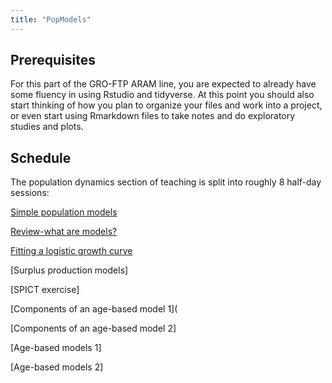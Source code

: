 ```yaml
---
title: "PopModels"
---
```


## Prerequisites

For this part of the GRO-FTP ARAM line, you are expected to already have some fluency in using Rstudio and tidyverse. At this point you should also start thinking of how you plan to organize your files and work into a project, or even start using Rmarkdown files to take notes and do exploratory studies and plots.

## Schedule

The population dynamics section of teaching is split into roughly 8 half-day sessions:

[Simple population models](Simple_population_models.qmd)

[Review-what are models?](Review-what%20are%20models.qmd)

[Fitting a logistic growth curve](Fitting_logistic_curve.qmd)

\[Surplus production models\]

\[SPICT exercise\]

\[Components of an age-based model 1\](

\[Components of an age-based model 2\]

\[Age-based models 1\]

\[Age-based models 2\]
